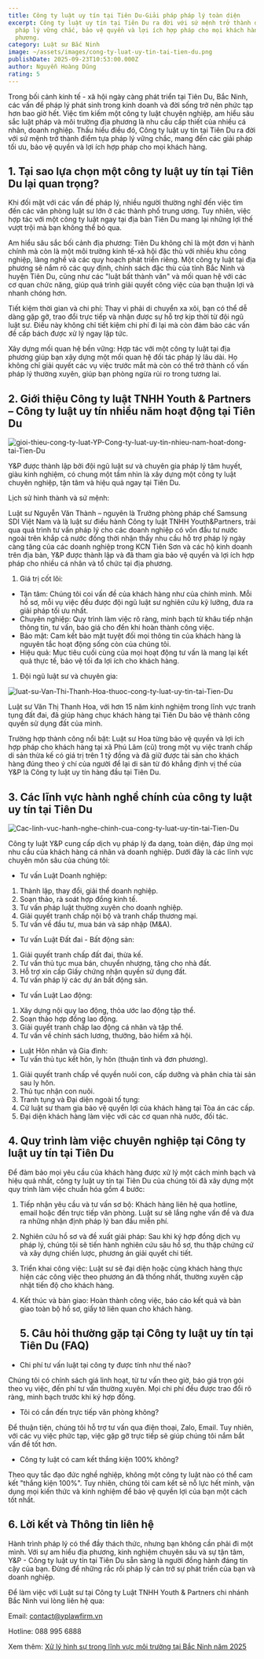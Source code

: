 ```yaml
---
title: Công ty luật uy tín tại Tiên Du-Giải pháp pháp lý toàn diện
excerpt: Công ty luật uy tín tại Tiên Du ra đời với sứ mệnh trở thành điểm tựa
  pháp lý vững chắc, bảo vệ quyền và lợi ích hợp pháp cho mọi khách hàng tại địa
  phương.
category: Luật sư Bắc Ninh
image: ~/assets/images/cong-ty-luat-uy-tin-tai-tien-du.png
publishDate: 2025-09-23T10:53:00.000Z
author: Nguyễn Hoàng Dũng
rating: 5
---
```

Trong bối cảnh kinh tế - xã hội ngày càng phát triển tại Tiên Du, Bắc Ninh, các vấn đề pháp lý phát sinh trong kinh doanh và đời sống trở nên phức tạp hơn bao giờ hết. Việc tìm kiếm một công ty luật chuyên nghiệp, am hiểu sâu sắc luật pháp và môi trường địa phương là nhu cầu cấp thiết của nhiều cá nhân, doanh nghiệp. Thấu hiểu điều đó, Công ty luật uy tín tại Tiên Du ra đời với sứ mệnh trở thành điểm tựa pháp lý vững chắc, mang đến các giải pháp tối ưu, bảo vệ quyền và lợi ích hợp pháp cho mọi khách hàng.

## 1. Tại sao lựa chọn một công ty luật uy tín tại Tiên Du lại quan trọng?

Khi đối mặt với các vấn đề pháp lý, nhiều người thường nghĩ đến việc tìm đến các văn phòng luật sư lớn ở các thành phố trung ương. Tuy nhiên, việc hợp tác với một công ty luật ngay tại địa bàn Tiên Du mang lại những lợi thế vượt trội mà bạn không thể bỏ qua.

Am hiểu sâu sắc bối cảnh địa phương: Tiên Du không chỉ là một đơn vị hành chính mà còn là một môi trường kinh tế-xã hội đặc thù với nhiều khu công nghiệp, làng nghề và các quy hoạch phát triển riêng. Một công ty luật tại địa phương sẽ nắm rõ các quy định, chính sách đặc thù của tỉnh Bắc Ninh và huyện Tiên Du, cũng như các "luật bất thành văn" và mối quan hệ với các cơ quan chức năng, giúp quá trình giải quyết công việc của bạn thuận lợi và nhanh chóng hơn.

Tiết kiệm thời gian và chi phí: Thay vì phải di chuyển xa xôi, bạn có thể dễ dàng gặp gỡ, trao đổi trực tiếp và nhận được sự hỗ trợ kịp thời từ đội ngũ luật sư. Điều này không chỉ tiết kiệm chi phí đi lại mà còn đảm bảo các vấn đề cấp bách được xử lý ngay lập tức.

Xây dựng mối quan hệ bền vững: Hợp tác với một công ty luật tại địa phương giúp bạn xây dựng một mối quan hệ đối tác pháp lý lâu dài. Họ không chỉ giải quyết các vụ việc trước mắt mà còn có thể trở thành cố vấn pháp lý thường xuyên, giúp bạn phòng ngừa rủi ro trong tương lai.

## 2. Giới thiệu Công ty luật TNHH Youth & Partners – Công ty luật uy tín nhiều năm hoạt động tại Tiên Du

![gioi-thieu-cong-ty-luat-YP-Cong-ty-luat-uy-tin-nhieu-nam-hoat-dong-tai-Tien-Du](~/assets/images/gioi-thieu-cong-ty-luat-yp-cong-ty-luat-uy-tin-nhieu-nam-hoat-dong-tai-tien-du.png "giới thiệu công ty luật YP-Công ty luật uy tín nhiều năm hoạt động tại Tiên Du")

Y&P được thành lập bởi đội ngũ luật sư và chuyên gia pháp lý tâm huyết, giàu kinh nghiệm, có chung một tầm nhìn là xây dựng một công ty luật chuyên nghiệp, tận tâm và hiệu quả ngay tại Tiên Du.

Lịch sử hình thành và sứ mệnh:

Luật sư Nguyễn Văn Thành – nguyên là Trưởng phòng pháp chế Samsung SDI Việt Nam và là luật sư điều hành Công ty luật TNHH Youth&Partners, trải qua quá trình tư vấn pháp lý cho các doanh nghiệp có vốn đầu tư nước ngoài trên khắp cả nước đồng thời nhận thấy nhu cầu hỗ trợ pháp lý ngày càng tăng của các doanh nghiệp trong KCN Tiên Sơn và các hộ kinh doanh trên địa bàn, Y&P được thành lập và đã tham gia bảo vệ quyền và lợi ích hợp pháp cho nhiều cá nhân và tổ chức tại địa phương.

1. Giá trị cốt lõi:

* Tận tâm: Chúng tôi coi vấn đề của khách hàng như của chính mình. Mỗi hồ sơ, mỗi vụ việc đều được đội ngũ luật sư nghiên cứu kỹ lưỡng, đưa ra giải pháp tối ưu nhất.
* Chuyên nghiệp: Quy trình làm việc rõ ràng, minh bạch từ khâu tiếp nhận thông tin, tư vấn, báo giá cho đến khi hoàn thành công việc.
* Bảo mật: Cam kết bảo mật tuyệt đối mọi thông tin của khách hàng là nguyên tắc hoạt động sống còn của chúng tôi.
* Hiệu quả: Mục tiêu cuối cùng của mọi hoạt động tư vấn là mang lại kết quả thực tế, bảo vệ tối đa lợi ích cho khách hàng.

1. Đội ngũ luật sư và chuyên gia:

![luat-su-Van-Thi-Thanh-Hoa-thuoc-cong-ty-luat-uy-tin-tai-Tien-Du](~/assets/images/luat-su-van-thi-thanh-hoa-thuoc-cong-ty-luat-uy-tin-tai-tien-du.png "luật sư Văn Thị Thanh Hoa thuộc công ty luật uy tín tại Tiên Du")

Luật sư Văn Thị Thanh Hoa, với hơn 15 năm kinh nghiệm trong lĩnh vực tranh tụng đất đai, đã giúp hàng chục khách hàng tại Tiên Du bảo vệ thành công quyền sử dụng đất của mình.

Trường hợp thành công nổi bật: Luật sư Hoa từng bảo vệ quyền và lợi ích hợp pháp cho khách hàng tại xã Phú Lâm (cũ) trong một vụ việc tranh chấp di sản thừa kế có giá trị trên 1 tỷ đồng và đã giữ được tài sản cho khách hàng đúng theo ý chí của người để lại di sản từ đó khẳng định vị thế của Y&P là Công ty luật uy tín hàng đầu tại Tiên Du.

## 3. Các lĩnh vực hành nghề chính của công ty luật uy tín tại Tiên Du

![Cac-linh-vuc-hanh-nghe-chinh-cua-cong-ty-luat-uy-tin-tai-Tien-Du](~/assets/images/cac-linh-vuc-hanh-nghe-chinh-cua-cong-ty-luat-uy-tin-tai-tien-du.png "Các lĩnh vực hành nghề chính của Công ty luật uy tín tại Tiên Du")

Công ty luật Y&P cung cấp dịch vụ pháp lý đa dạng, toàn diện, đáp ứng mọi nhu cầu của khách hàng cá nhân và doanh nghiệp. Dưới đây là các lĩnh vực chuyên môn sâu của chúng tôi:

* Tư vấn Luật Doanh nghiệp:

1. Thành lập, thay đổi, giải thể doanh nghiệp.
2. Soạn thảo, rà soát hợp đồng kinh tế.
3. Tư vấn pháp luật thường xuyên cho doanh nghiệp.
4. Giải quyết tranh chấp nội bộ và tranh chấp thương mại.
5. Tư vấn về đầu tư, mua bán và sáp nhập (M&A).

* Tư vấn Luật Đất đai - Bất động sản:

1. Giải quyết tranh chấp đất đai, thừa kế.
2. Tư vấn thủ tục mua bán, chuyển nhượng, tặng cho nhà đất.
3. Hỗ trợ xin cấp Giấy chứng nhận quyền sử dụng đất.
4. Tư vấn pháp lý các dự án bất động sản.

* Tư vấn Luật Lao động:

1. Xây dựng nội quy lao động, thỏa ước lao động tập thể.
2. Soạn thảo hợp đồng lao động.
3. Giải quyết tranh chấp lao động cá nhân và tập thể.
4. Tư vấn về chính sách lương, thưởng, bảo hiểm xã hội.

* Luật Hôn nhân và Gia đình:
* Tư vấn thủ tục kết hôn, ly hôn (thuận tình và đơn phương).

1. Giải quyết tranh chấp về quyền nuôi con, cấp dưỡng và phân chia tài sản sau ly hôn.
2. Thủ tục nhận con nuôi.
3. Tranh tụng và Đại diện ngoài tố tụng:
4. Cử luật sư tham gia bảo vệ quyền lợi của khách hàng tại Tòa án các cấp.
5. Đại diện khách hàng làm việc với các cơ quan nhà nước, đối tác.

## 4. Quy trình làm việc chuyên nghiệp tại Công ty luật uy tín tại Tiên Du

Để đảm bảo mọi yêu cầu của khách hàng được xử lý một cách minh bạch và hiệu quả nhất, công ty luật uy tín tại Tiên Du của chúng tôi đã xây dựng một quy trình làm việc chuẩn hóa gồm 4 bước:

1. Tiếp nhận yêu cầu và tư vấn sơ bộ: Khách hàng liên hệ qua hotline, email hoặc đến trực tiếp văn phòng. Luật sư sẽ lắng nghe vấn đề và đưa ra những nhận định pháp lý ban đầu miễn phí.
2. Nghiên cứu hồ sơ và đề xuất giải pháp: Sau khi ký hợp đồng dịch vụ pháp lý, chúng tôi sẽ tiến hành nghiên cứu sâu hồ sơ, thu thập chứng cứ và xây dựng chiến lược, phương án giải quyết chi tiết.
3. Triển khai công việc: Luật sư sẽ đại diện hoặc cùng khách hàng thực hiện các công việc theo phương án đã thống nhất, thường xuyên cập nhật tiến độ cho khách hàng.
4. Kết thúc và bàn giao: Hoàn thành công việc, báo cáo kết quả và bàn giao toàn bộ hồ sơ, giấy tờ liên quan cho khách hàng.

   ## 5. Câu hỏi thường gặp tại Công ty luật uy tín tại Tiên Du (FAQ)

* Chi phí tư vấn luật tại công ty được tính như thế nào?

Chúng tôi có chính sách giá linh hoạt, từ tư vấn theo giờ, báo giá trọn gói theo vụ việc, đến phí tư vấn thường xuyên. Mọi chi phí đều được trao đổi rõ ràng, minh bạch trước khi ký hợp đồng.

* Tôi có cần đến trực tiếp văn phòng không?

Để thuận tiện, chúng tôi hỗ trợ tư vấn qua điện thoại, Zalo, Email. Tuy nhiên, với các vụ việc phức tạp, việc gặp gỡ trực tiếp sẽ giúp chúng tôi nắm bắt vấn đề tốt hơn.

* Công ty luật có cam kết thắng kiện 100% không?

Theo quy tắc đạo đức nghề nghiệp, không một công ty luật nào có thể cam kết "thắng kiện 100%". Tuy nhiên, chúng tôi cam kết sẽ nỗ lực hết mình, vận dụng mọi kiến thức và kinh nghiệm để bảo vệ quyền lợi của bạn một cách tốt nhất.

## 6. Lời kết và Thông tin liên hệ

Hành trình pháp lý có thể đầy thách thức, nhưng bạn không cần phải đi một mình. Với sự am hiểu địa phương, kinh nghiệm chuyên sâu và sự tận tâm, Y&P - Công ty luật uy tín tại Tiên Du sẵn sàng là người đồng hành đáng tin cậy của bạn. Đừng để những rắc rối pháp lý cản trở sự phát triển của bạn và doanh nghiệp.

Để làm việc với Luật sư tại Công ty Luật TNHH Youth & Partners chi nhánh Bắc Ninh vui lòng liên hệ qua:

Email: [contact@yplawfirm.vn](mailto:contact@yplawfirm.vn)

Hotline: 088 995 6888

Xem thêm: [Xử lý hình sự trong lĩnh vực môi trường tại Bắc Ninh năm 2025](https://yplawfirm.vn/tin-tuc/xu-ly-hinh-su-trong-linh-vuc-moi-truong-tai-bac-ninh-2025)
